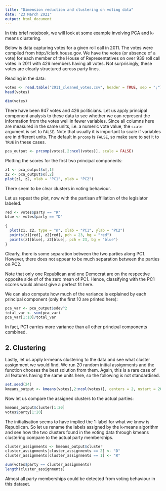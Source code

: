 ```yaml
---
title: "Dimension reduction and clustering on voting data"
date: "23 March 2021"
output: html_document
---
```


In this brief notebook, we will look at some example involving PCA and k-means clustering.

Below is data capturing votes for a given roll call in 2011. The votes were compiled from http://clerk.house.gov. We have the votes (or absence of a vote) for each member of the House of Representatives on over 939 roll call votes in 2011 with 426 members having all votes. Not surprisingly, these votes are clearly structured across party lines.

Reading in the data:

```r
votes <- read.table("2011_cleaned_votes.csv", header = TRUE, sep = ";")
head(votes)
```

```r
dim(votes)
```

There have been 947 votes and 426 politicians. Let us apply principal component analysis to these data to see whether we can represent the information from the votes well in fewer variables. Since all columns here are measured in the same units, i.e. a numeric vote value, the `scale` argument is set to `FALSE`. Note that usually it is important to scale if variables are in different units. The default in `prcomp` is `FALSE`, so make sure to set it to `TRUE` in these cases.

```r
pca_output <- prcomp(votes[,2:ncol(votes)], scale = FALSE)
```

Plotting the scores for the first two principal components:

```r
z1 <- pca_output$x[,1]
z2 <- pca_output$x[,2]
plot(z1, z2, xlab = "PC1", ylab = "PC2")
```

There seem to be clear clusters in voting behaviour.

Let us repeat the plot, now with the partisan affiliation of the legislator labeled.

```r
red <- votes$party == "R"
blue <- votes$party == "D"

{
  plot(z1, z2, type = "n", xlab = "PC1", ylab = "PC2")
  points(z1[red], z2[red], pch = 23, bg = "red")
  points(z1[blue], z2[blue], pch = 23, bg = "blue")
}
```

Clearly, there is some separation between the two parties along PC1. However, there does not appear to be much separation between the parties on PC2.

Note that only one Republican and one Democrat are on the respective opposite side of of the zero mean of PC1. Hence, classifying with the PC1 scores would almost give a perfect fit here.

We can also compute how much of the variance is explained by each principal component (only the first 10 are printed here):

```r
pca_var <- pca_output$sdev^2
total_var <- sum(pca_var)
pca_var[1:10]/total_var
```

In fact, PC1 carries more variance than all other principal components combined.

## 2. Clustering

Lastly, let us apply k-means clustering to the data and see what cluster assignment we would find. We run 20 random initial assignments and the function chooses the best solution from them. Again, this is a rare case of all features having the same units here, so the following is not standardised.

```r
set.seed(24)
kmeans_output <- kmeans(votes[,2:ncol(votes)], centers = 2, nstart = 20)
```

Now let us compare the assigned clusters to the actual parties:

```r
kmeans_output$cluster[1:20]
votes$party[1:20]
```

The initialisation seems to have implied the 1-label for what we know is Republican. So let us rename the labels assigned by the k-means algorithm and see how the two clusters found in the voting data through kmeans clustering compare to the actual party memberships.

```r
cluster_assignments <- kmeans_output$cluster
cluster_assignments[cluster_assignments == 2] <- "D"
cluster_assignments[cluster_assignments == 1] <- "R"
```


```r
sum(votes$party == cluster_assignments)
length(cluster_assignments)
```

Almost all party memberships could be detected from voting behaviour in this dataset.